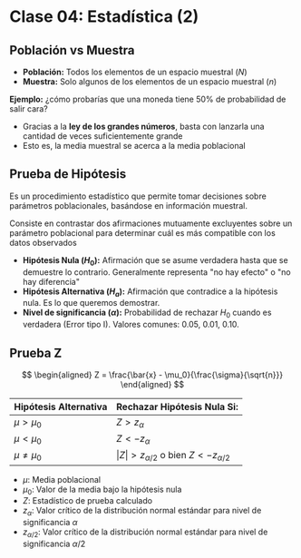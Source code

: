 
# Clase 04: Estadística (2)

## Población vs Muestra

- **Población:** Todos los elementos de un espacio muestral ($N$)
- **Muestra:** Solo algunos de los elementos de un espacio muestral ($n$)

**Ejemplo:** ¿cómo probarías que una moneda tiene 50% de probabilidad de salir cara?

- Gracias a la **ley de los grandes números**, basta con lanzarla una cantidad de veces suficientemente grande
- Esto es, la media muestral se acerca a la media poblacional

## Prueba de Hipótesis
Es un procedimiento estadístico que permite tomar decisiones sobre parámetros poblacionales, basándose en información muestral.

Consiste en contrastar dos afirmaciones mutuamente excluyentes sobre un parámetro poblacional para determinar cuál es más compatible con los datos observados

- **Hipótesis Nula ($H_0$):** Afirmación que se asume verdadera hasta que se demuestre lo contrario. Generalmente representa "no hay efecto" o "no hay diferencia"
- **Hipótesis Alternativa ($H_a$):** Afirmación que contradice a la hipótesis nula. Es lo que queremos demostrar.
- **Nivel de significancia ($\alpha$):** Probabilidad de rechazar $H_0$ cuando es verdadera (Error tipo I). Valores comunes: 0.05, 0.01, 0.10.

## Prueba Z
$$
\begin{aligned}
    Z = \frac{\bar{x} - \mu_0}{\frac{\sigma}{\sqrt{n}}}
\end{aligned}
$$

| Hipótesis Alternativa | Rechazar Hipótesis Nula Si: |
|----------------------|------------------------------|
| $\mu > \mu_0$ | $Z > z_\alpha$ |
| $\mu < \mu_0$ | $Z < -z_\alpha$ |
| $\mu \neq \mu_0$ | $\|Z\| > z_{\alpha/2}$ o bien $Z < -z_{\alpha/2}$ |

- $\mu$: Media poblacional
- $\mu_0$: Valor de la media bajo la hipótesis nula
- $Z$: Estadístico de prueba calculado
- $z_\alpha$: Valor crítico de la distribución normal estándar para nivel de significancia $\alpha$
- $z_{\alpha/2}$: Valor crítico de la distribución normal estándar para nivel de significancia $\alpha/2$
